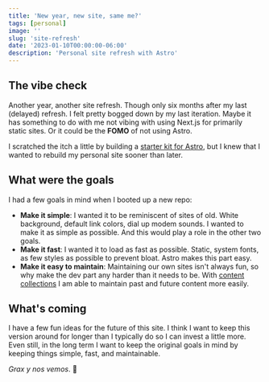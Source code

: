 ```yaml
---
title: 'New year, new site, same me?'
tags: [personal]
image: ''
slug: 'site-refresh'
date: '2023-01-10T00:00:00-06:00'
description: 'Personal site refresh with Astro'
---
```


## The vibe check

Another year, another site refresh. Though only six months after my last (delayed) refresh. I felt pretty bogged down by my last iteration. Maybe it has something to do with me not vibing with using Next.js for primarily static sites. Or it could be the **FOMO** of not using Astro.

I scratched the itch a little by building a [starter kit for Astro]('/posts/hello-headroom'), but I knew that I wanted to rebuild my personal site sooner than later.

## What were the goals

I had a few goals in mind when I booted up a new repo:

- **Make it simple**: I wanted it to be reminiscent of sites of old. White background, default link colors, dial up modem sounds. I wanted to make it as simple as possible. And this would play a role in the other two goals.
- **Make it fast**: I wanted it to load as fast as possible. Static, system fonts, as few styles as possible to prevent bloat. Astro makes this part easy.
- **Make it easy to maintain**: Maintaining our own sites isn't always fun, so why make the dev part any harder than it needs to be. With [content collections](https://docs.astro.build/en/guides/content-collections/) I am able to maintain past and future content more easily.

## What's coming

I have a few fun ideas for the future of this site. I think I want to keep this version around for longer than I typically do so I can invest a little more. Even still, in the long term I want to keep the original goals in mind by keeping things simple, fast, and maintainable.

*Grax y nos vemos*. 👋
